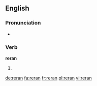 ==English==

===Pronunciation===
* {{IPA|/ˈɻiːɻæn/}}

===Verb===
'''reran'''

# {{en-simple past of|rerun}}

[[de:reran]]
[[fa:reran]]
[[fr:reran]]
[[pl:reran]]
[[vi:reran]]